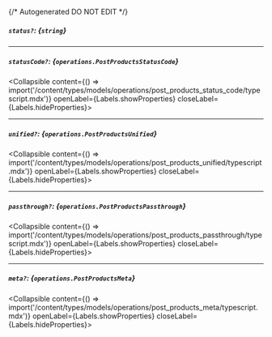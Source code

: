 {/* Autogenerated DO NOT EDIT  */}

##### `status?`: *{`string`}*

---
##### `statusCode?`: *{`operations.PostProductsStatusCode`}*
<Collapsible content={() => import('/content/types/models/operations/post_products_status_code/typescript.mdx')} openLabel={Labels.showProperties} closeLabel={Labels.hideProperties}>
</Collapsible>

---
##### `unified?`: *{`operations.PostProductsUnified`}*
<Collapsible content={() => import('/content/types/models/operations/post_products_unified/typescript.mdx')} openLabel={Labels.showProperties} closeLabel={Labels.hideProperties}>
</Collapsible>

---
##### `passthrough?`: *{`operations.PostProductsPassthrough`}*
<Collapsible content={() => import('/content/types/models/operations/post_products_passthrough/typescript.mdx')} openLabel={Labels.showProperties} closeLabel={Labels.hideProperties}>
</Collapsible>

---
##### `meta?`: *{`operations.PostProductsMeta`}*
<Collapsible content={() => import('/content/types/models/operations/post_products_meta/typescript.mdx')} openLabel={Labels.showProperties} closeLabel={Labels.hideProperties}>
</Collapsible>



